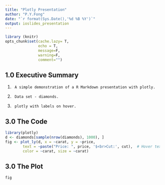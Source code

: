 ```yaml
---
title: "Plotly Presentation"
author: "P.Y.Fong"
date: "`r format(Sys.Date(),'%d %B %Y')`"
output: ioslides_presentation
---
```


```r
library (knitr)
opts_chunk$set(cache.lazy= T,
               echo = T,
               message=F,
               warning=F,
               comment="")
```
##      1.0 Executive Summary
1.      A simple demonstration of a R Markdown presentation with plotly.  
2.      Data set - diamonds.  
3.      plotly with labels on hover.

##     3.0 The Code
```r
library(plotly)
d <- diamonds[sample(nrow(diamonds), 1000), ]
fig <- plot_ly(d, x = ~carat, y = ~price,
        text = ~paste("Price: ", price, '$<br>Cut:', cut),  # Hover text:
        color = ~carat, size = ~carat)
```

##     3.0 The Plot
```r
fig
```